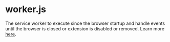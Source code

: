 
# worker.js

The service worker to execute since the browser startup and handle events until the browser is closed or extension is disabled or removed. Learn more [here](https://developer.mozilla.org/en-US/docs/Mozilla/Add-ons/WebExtensions/Background_scripts).

<Editor code={codes} filename="app/worker.js" />
